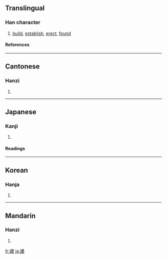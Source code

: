 ==Translingual==
===Han character===
{{Han char|rn=54|rad=廴|as=06|sn=9|four=1540<sub>0</sub>|canj=弓大中手 (NKLQ)}}
# [[build]], [[establish]], [[erect]], [[found]]
====References====
{{Han ref|kx=0353.040|dkj=09574|dj=0667.050|hdz=10404.100|uh=5EFA|ud=24314|bh=ABD8|bd=43992}}
----
==Cantonese==
===Hanzi===
{{yue-hanzi|jyut=|y=gin3}}
# {{defn|Cantonese}}
----
==Japanese==
===Kanji===
{{ja-kanji|grade=4|rs=廴06}}
# {{defn|Japanese}}
====Readings====
{{ja-readings|on=[[けん]] (ken), [[こん]] (kon)
|kun=[[たてる]] (tateru)
}}
----
==Korean==
===Hanja===
{{ko-hanja|hangeul=건|rv=geon|mr=kŏn}}
# {{defn|Korean}}
----
==Mandarin==
===Hanzi===
{{cmn-hanzi|pin=[[jiàn]] ([[jian4]]), [[niàn]] ([[nian4]])|wg=chien<sup>4</sup>, nien<sup>4</sup>}}
# {{defn|Mandarin}}

[[fr:建]]
[[ja:建]]